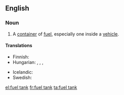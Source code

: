 ==English==

===Noun===
{{en-noun|head=[[fuel]] [[tank]]}}

# A [[container]] of [[fuel]], especially one inside a [[vehicle]].

====Translations====
{{trans-top|a container of fuel}}
* Finnish: {{t-|fi|polttoainesäiliö}}
* Hungarian: {{t-|hu|üzemanyagtartály}}, {{t+|hu|benzintartály}}, {{t-|hu|benzintank}}, {{t+|hu|tank}}
{{trans-mid}}
* Icelandic: {{t-|is|eldsneytistankur|m}}
* Swedish: {{t-|sv|bränsletank|c}}
{{trans-bottom}}

[[el:fuel tank]]
[[fr:fuel tank]]
[[ta:fuel tank]]